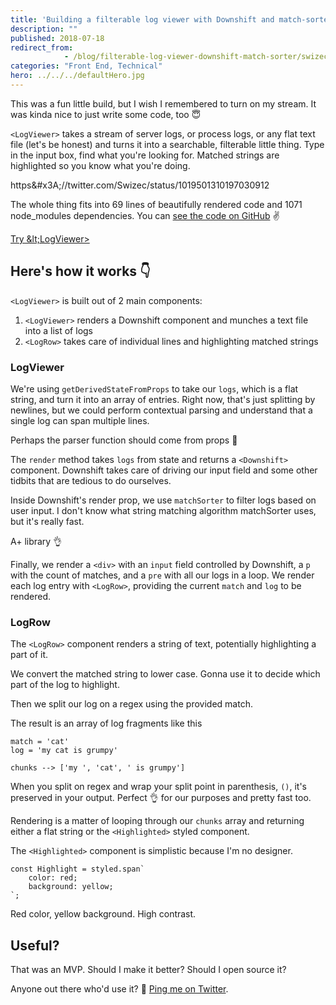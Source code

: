 ```yaml
---
title: 'Building a filterable log viewer with Downshift and match-sorter'
description: ""
published: 2018-07-18
redirect_from: 
            - /blog/filterable-log-viewer-downshift-match-sorter/swizec/8512
categories: "Front End, Technical"
hero: ../../../defaultHero.jpg
---
```

This was a fun little build, but I wish I remembered to turn on my stream. It was kinda nice to just write some code, too 😇



`<LogViewer>` takes a stream of server logs, or process logs, or any flat text file (let&#x27;s be honest) and turns it into a searchable, filterable little thing. Type in the input box, find what you&#x27;re looking for. Matched strings are highlighted so you know what you&#x27;re doing.



https&amp;#x3A;//twitter.com/Swizec/status/1019501310197030912



The whole thing fits into 69 lines of beautifully rendered code and 1071 node_modules dependencies. You can [see the code on GitHub](https://github.com/Swizec/log-viewer) ✌️



[Try &amp;lt;LogViewer&gt;](https://dist-thnnqblnuk.now.sh/)





## Here&#x27;s how it works 👇



`<LogViewer>` is built out of 2 main components:



1. `<LogViewer>` renders a Downshift component and munches a text file into a list of logs
2. `<LogRow>` takes care of individual lines and highlighting matched strings



### LogViewer





We&#x27;re using `getDerivedStateFromProps` to take our `logs`, which is a flat string, and turn it into an array of entries. Right now, that&#x27;s just splitting by newlines, but we could perform contextual parsing and understand that a single log can span multiple lines.



Perhaps the parser function should come from props 🤔



The `render` method takes `logs` from state and returns a `<Downshift>` component. Downshift takes care of driving our input field and some other tidbits that are tedious to do ourselves.



Inside Downshift&#x27;s render prop, we use `matchSorter` to filter logs based on user input. I don&#x27;t know what string matching algorithm matchSorter uses, but it&#x27;s really fast.



A+ library 👌



Finally, we render a `<div>` with an `input` field controlled by Downshift, a `p` with the count of matches, and a `pre` with all our logs in a loop. We render each log entry with `<LogRow>`, providing the current `match` and `log` to be rendered.



### LogRow



The `<LogRow>` component renders a string of text, potentially highlighting a part of it.





We convert the matched string to lower case. Gonna use it to decide which part of the log to highlight.



Then we split our log on a regex using the provided match.



The result is an array of log fragments like this



```
match = 'cat'
log = 'my cat is grumpy'

chunks --> ['my ', 'cat', ' is grumpy']
```



When you split on regex and wrap your split point in parenthesis, `()`, it&#x27;s preserved in your output. Perfect 👌 for our purposes and pretty fast too.



Rendering is a matter of looping through our `chunks` array and returning either a flat string or the `<Highlighted>` styled component.



The `<Highlighted>` component is simplistic because I&#x27;m no designer.



```
const Highlight = styled.span`
    color: red;
    background: yellow;
`;
```



Red color, yellow background. High contrast.



## Useful?



That was an MVP. Should I make it better? Should I open source it?



Anyone out there who&#x27;d use it? 🤨 [Ping me on Twitter](http://twitter.com/swizec).